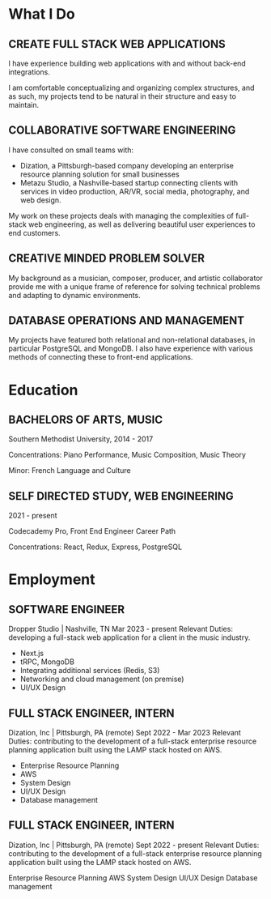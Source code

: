 # What I Do

## CREATE FULL STACK WEB APPLICATIONS

I have experience building web applications with and without back-end integrations.

I am comfortable conceptualizing and organizing complex structures, and as such, my projects tend to be natural in their structure and easy to maintain.

## COLLABORATIVE SOFTWARE ENGINEERING

I have consulted on small teams with:

- Dization, a Pittsburgh-based company developing an enterprise resource planning solution for small businesses
- Metazu Studio, a Nashville-based startup connecting clients with services in video production, AR/VR, social media, photography, and web design.

My work on these projects deals with managing the complexities of full-stack web engineering, as well as delivering beautiful user experiences to end customers.

## CREATIVE MINDED PROBLEM SOLVER

My background as a musician, composer, producer, and artistic collaborator provide me with a unique frame of reference for solving technical problems and adapting to dynamic environments.

## DATABASE OPERATIONS AND MANAGEMENT

My projects have featured both relational and non-relational databases, in particular PostgreSQL and MongoDB. I also have experience with various methods of connecting these to front-end applications.

# Education

## BACHELORS OF ARTS, MUSIC

Southern Methodist University, 2014 - 2017

Concentrations: Piano Performance, Music Composition, Music Theory

Minor: French Language and Culture

## SELF DIRECTED STUDY, WEB ENGINEERING

2021 - present

Codecademy Pro, Front End Engineer Career Path

Concentrations: React, Redux, Express, PostgreSQL

# Employment

## SOFTWARE ENGINEER

Dropper Studio | Nashville, TN
Mar 2023 - present
Relevant Duties: developing a full-stack web application for a client in the music industry.

- Next.js
- tRPC, MongoDB
- Integrating additional services (Redis, S3)
- Networking and cloud management (on premise)
- UI/UX Design

## FULL STACK ENGINEER, INTERN

Dization, Inc | Pittsburgh, PA (remote)
Sept 2022 - Mar 2023
Relevant Duties: contributing to the development of a full-stack enterprise resource planning application built using the LAMP stack hosted on AWS.

- Enterprise Resource Planning
- AWS
- System Design
- UI/UX Design
- Database management

## FULL STACK ENGINEER, INTERN
Dization, Inc | Pittsburgh, PA (remote)
Sept 2022 - present
Relevant Duties: contributing to the development of a full-stack enterprise resource planning application built using the LAMP stack hosted on AWS.

Enterprise Resource Planning
AWS
System Design
UI/UX Design
Database management
